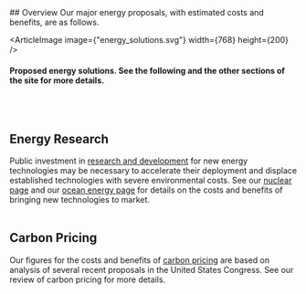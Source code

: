 

<EnergyPriorities />

<div className={`${site}-background-gradient`}>
## Overview
Our major energy proposals, with estimated costs and benefits, are as follows.

<ArticleImage image={"energy_solutions.svg"} width={768} height={200} />
#### Proposed energy solutions. See the following and the other sections of the site for more details.

<br></br>
## Energy Research

Public investment in [research and development](http://urbancruiseship.org/solution/energy/policy_se) 
for new energy technologies may be necessary to accelerate their deployment and displace established 
technologies with severe environmental costs. See our 
[nuclear page](http://urbancruiseship.org/solution/energy/nuclear) and our 
[ocean energy page](http://urbancruiseship.org/solution/energy/mhk) for details on the costs and 
benefits of bringing new technologies to market.
<br></br>
## Carbon Pricing

Our figures for the costs and benefits of 
[carbon pricing](http://urbancruiseship.org/solution/energy/carbon_pricing_e) are based on analysis 
of several recent proposals in the United States Congress. See our review of carbon pricing for more details.


</div>

